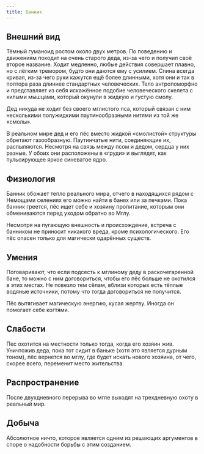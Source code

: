 ```yaml
---
title: Банник
---
```



<ButtonCover src="/menu/guidebook/books/bestiary/moroks/bannik/pic.jpg" title="Банник"/>

## Внешний вид
Тёмный гуманоид ростом около двух метров. По поведению и движениям походит на очень старого деда, из-за чего и получил своё второе название. Ходит медленно, любые действия совершает плавно, но с лёгким тремором, будто они даются ему с усилием. Спина всегда кривая, из-за чего руки кажутся ещё более длинными, хотя они и так в полтора раза длиннее стандартных человеческих. Тело антропоморфно и представляет из себя искажённое подобие человеческого скелета с хилыми мышцами, который окунули в жидкую и густую смолу.

Дед никуда не ходит без своего мглистого пса, который связан с ним несколькими полужидкими паутинообразными нитями из той же «смолы».

В реальном мире дед и его пёс вместо жидкой «смолистой» структуры обретают газообразную. Паутинчатые нити, соединяющие их, распыляются. Несмотря на связь между псом и дедом, сердца у них разные. У обоих они расположены в «груди» и выглядят, как пульсирующее яркое синеватое ядро.

## Физиология
Банник обожает тепло реального мира, отчего в находящихся рядом с Немощами селениях его можно найти в банях или за печками. Пока банник греется, пёс ищет себе и хозяину пропитание, которым они обмениваются перед уходом обратно во Мглу.

Несмотря на пугающую внешность и происхождение, встреча с банником не приносит никакого вреда, кроме психологического. Его пёс опасен только для магически одарённых существ.

## Умения
Поговаривают, что если подсесть к мглиному деду в раскочегаренной бане, то можно с ним договориться, чтобы его пёс больше не охотился в этих местах. Не повезло тем сёлам, вблизи которых есть тёплые водяные источники, потому что тогда договориться не получится.

Пёс вытягивает магическую энергию, кусая жертву. Иногда он помогает себе когтями.

## Слабости
Пес охотится на местности только тогда, когда его хозяин жив. Уничтожив деда, пока тот сидит в баньке (хотя это является дурным тоном), пёс вернется во мглу, где будет искать нового хозяина, от чего, скорее всего, переменит место жительства.

## Распространение
После двухдневного перерыва во мгле выходят на трехдневную охоту в реальный мир.

## Добыча
Абсолютное ничто, которое является одним из решающих аргументов в споре о надобности борьбы с этим созданием.